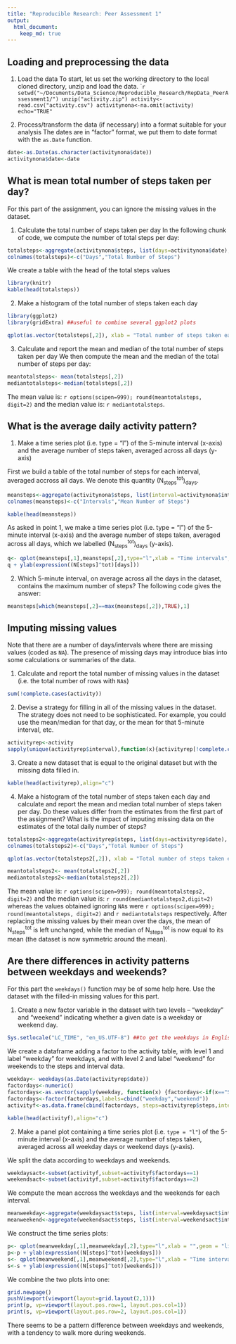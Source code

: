 ```yaml
---
title: "Reproducible Research: Peer Assessment 1"
output: 
  html_document:
    keep_md: true
---
```


## Loading and preprocessing the data

1. Load the data 
To start, let us set the working directory to the local cloned directory, unzip and load the data.
````r
setwd("~/Documents/Data_Science/Reproducible_Research/RepData_PeerAssessment1/")
unzip("activity.zip")
activity<-read.csv("activity.csv")
activitynona<-na.omit(activity)
echo="TRUE"
```

2. Process/transform the data (if necessary) into a format suitable for your analysis
The dates are in "factor" format, we put them to date format with the `as.Date` function.

```r
date<-as.Date(as.character(activitynona$date))
activitynona$date<-date
```
## What is mean total number of steps taken per day?

For this part of the assignment, you can ignore the missing values in the dataset.

1. Calculate the total number of steps taken per day
In the following chunk of code, we compute the number of total steps per day:
```r
totalsteps<-aggregate(activitynona$steps, list(days=activitynona$date), sum)
colnames(totalsteps)<-c("Days","Total Number of Steps")
```
We create a table with the head of the total steps values
```r
library(knitr)
kable(head(totalsteps))
```

2. Make a histogram of the total number of steps taken each day

```r
library(ggplot2)
library(gridExtra) ##useful to combine several ggplot2 plots
```

```r
qplot(as.vector(totalsteps[,2]), xlab = "Total number of steps taken each day")
```

3. Calculate and report the mean and median of the total number of steps taken per day
We then compute the mean and the median of the total number of steps per day:

```r
meantotalsteps<- mean(totalsteps[,2])
mediantotalsteps<-median(totalsteps[,2])
```
The mean value is: `r options(scipen=999); round(meantotalsteps, digit=2)` and the median value is: `r mediantotalsteps`. 



## What is the average daily activity pattern?

1. Make a time series plot (i.e. type = "l") of the 5-minute interval (x-axis) and the average number of steps taken, averaged across all days (y-axis)

First we build a table of the total number of steps for each interval, averaged  accross all days. We denote this quantity $(\text{N}^{\text{tot}}_{\text{steps}})_{\text{days}}$.

```r
meansteps<-aggregate(activitynona$steps, list(interval=activitynona$interval), mean)
colnames(meansteps)<-c("Intervals","Mean Number of Steps")
```

```r
kable(head(meansteps))
```

As asked in point 1, we make a time series plot (i.e. type = "l") of the 5-minute interval (x-axis) and the average number of steps taken, averaged across all days, which we labelled  $(\text{N}^{\text{tot}}_{\text{steps}})_{\text{days}}$ (y-axis).

```r
q<- qplot(meansteps[,1],meansteps[,2],type="l",xlab = "Time intervals",geom = "line")
q + ylab(expression((N[steps]^tot)[days]))
```

2. Which 5-minute interval, on average across all the days in the dataset, contains the maximum number of steps?
The following code gives the answer:

```r
meansteps[which(meansteps[,2]==max(meansteps[,2]),TRUE),1]
```

## Imputing missing values
Note that there are a number of days/intervals where there are missing values (coded as `NA`). The presence of missing days may introduce bias into some calculations or summaries of the data.

1. Calculate and report the total number of missing values in the dataset (i.e. the total number of rows with `NA`s)

```r
sum(!complete.cases(activity))
```
2. Devise a strategy for filling in all of the missing values in the dataset. The strategy does not need to be sophisticated. For example, you could use the mean/median for that day, or the mean for that 5-minute interval, etc.

```r
activityrep<-activity
sapply(unique(activityrep$interval),function(x){activityrep[!complete.cases(activityrep) & (activityrep$interval== x),1] <<- meansteps$Mean[meansteps$Interval==x]})
```

3. Create a new dataset that is equal to the original dataset but with the missing data 
filled in.

```r
kable(head(activityrep),align="c")
```

4. Make a histogram of the total number of steps taken each day and calculate and report the mean and median total number of steps taken per day. Do these values differ from the estimates from the first part of the assignment? What is the impact of imputing missing data on the estimates of the total daily number of steps?

```r
totalsteps2<-aggregate(activityrep$steps, list(days=activityrep$date), sum)
colnames(totalsteps2)<-c("Days","Total Number of Steps")
```

```r
qplot(as.vector(totalsteps2[,2]), xlab = "Total number of steps taken each day")
```

```r
meantotalsteps2<- mean(totalsteps2[,2])
mediantotalsteps2<-median(totalsteps2[,2])
```

The mean value is: `r options(scipen=999); round(meantotalsteps2, digit=2)` and the median value is: `r round(mediantotalsteps2,digit=2)` whereas the values obtained ignoring `NA`s were `r options(scipen=999); round(meantotalsteps, digit=2)` and  `r mediantotalsteps` respectively. After replacing the missing values by their mean over the days, the mean of  $\text{N}^{\text{tot}}_{\text{steps}}$  is left unchanged, while the median of $\text{N}^{\text{tot}}_{\text{steps}}$ is now equal to its mean (the dataset is now symmetric around the mean).

## Are there differences in activity patterns between weekdays and weekends?

For this part the `weekdays()` function may be of some help here. Use the dataset with the filled-in missing values for this part.

1. Create a new factor variable in the dataset with two levels – “weekday” and “weekend” indicating whether a given date is a weekday or weekend day.

```r
Sys.setlocale("LC_TIME", "en_US.UTF-8") ##to get the weekdays in English
```
We create a dataframe adding a factor to the activity table, with level 1 and label "weekday"  for weekdays, and with level 2 and label "weekend" for weekends to the steps and interval data.


```r
weekday<- weekdays(as.Date(activityrep$date))
factordays<-numeric()
factordays<-as.vector(sapply(weekday, function(x) {factordays<-if(x=="Saturday"|x=="Sunday"){factordays<-2} else {factordays<-1}}))
factordays<-factor(factordays,labels=cbind("weekday","weekend"))
activityf<-as.data.frame(cbind(factordays, steps=activityrep$steps,interval=activityrep$interval))
```

```r
kable(head(activityf),align="c")
```

2. Make a panel plot containing a time series plot (i.e. `type = "l"`) of the 5-minute interval (x-axis) and the average number of steps taken, averaged across all weekday days or weekend days (y-axis). 

We split the data according to weekdays and weekends.
```r
weekdaysact<-subset(activityf,subset=activityf$factordays==1)
weekendsact<-subset(activityf,subset=activityf$factordays==2)
```

We compute the mean accross the weekdays and the weekends for each interval.
```r
meanweekday<-aggregate(weekdaysact$steps, list(interval=weekdaysact$interval), mean)
meanweekend<-aggregate(weekendsact$steps, list(interval=weekendsact$interval), mean)
```

We construct the  time series plots:

```r
p<- qplot(meanweekday[,1],meanweekday[,2],type="l",xlab = "",geom = "line")
p<-p + ylab(expression((N[steps]^tot)[weekdays]))
s<- qplot(meanweekend[,1],meanweekend[,2],type="l",xlab = "Time intervals",geom = "line")
s<-s + ylab(expression((N[steps]^tot)[weekends]))
```

We combine the two plots into one:

```r
grid.newpage()
pushViewport(viewport(layout=grid.layout(2,1)))
print(p, vp=viewport(layout.pos.row=1, layout.pos.col=1))
print(s, vp=viewport(layout.pos.row=2, layout.pos.col=1))
```

There seems to be a pattern difference between weekdays and weekends, with a tendency to walk more during weekends.